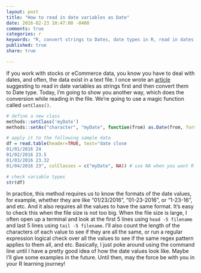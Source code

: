 ```yaml
---
layout: post
title: "How to read in date variables as Date"
date: 2016-02-23 10:47:00 -0400
comments: true
categories: r
keywords: "R, convert strings to Dates, date types in R, read in dates in R"
published: true
share: true

---
```


If you work with stocks or eCommerce data, you know you have to deal with dates, and often, the data exist in a text file. I once wrote an [article](http://masterr.org/r/how-to-convert-strings-to-dates-in-r/) suggesting to read in date variables as strings first and then convert them to Date type. Today, I'm going to show you another way, which does the conversion while reading in the file. We're going to use a magic function called `setClass()`.

```r
# define a new class 
methods::setClass('myDate')
methods::setAs("character", "myDate", function(from) as.Date(from, format="%m/%d/%Y"))

# apply it to the following sample data
df = read.table(header=TRUE, text="date close
01/01/2016 24
01/02/2016 23.5
01/03/2016 23.32
01/04/2016 23", colClasses = c("myDate", NA)) # use NA when you want R to guess the var type

# check variable types
str(df)
```

In practice, this method requires us to know the formats of the date values, for example, whether they are like "01/23/2016", "01-23-2016", or "1-23-16", and etc. And it also requires all the values to have the same format. It's easy to check this when the file size is not too big. When the file size is large, I often open up a terminal and look at the first 5 lines using `head -5 filename` and last 5 lines using `tail -5 filename`. I'll also count the length of the characters of each value to see if they are all the same, or run a regular expression logical check over all the values to see if the same regex pattern applies to them all, and etc. Basically, I just poke around using the command line until I have a pretty good idea of how the date values look like. Maybe I'll give some examples in the future. Until then, may the force be with you in your R learning journey!